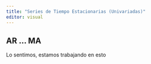 ```yaml
---
title: "Series de Tiempo Estacionarias (Univariadas)"
editor: visual
---
```


## AR ... MA

Lo sentimos, estamos trabajando en esto
